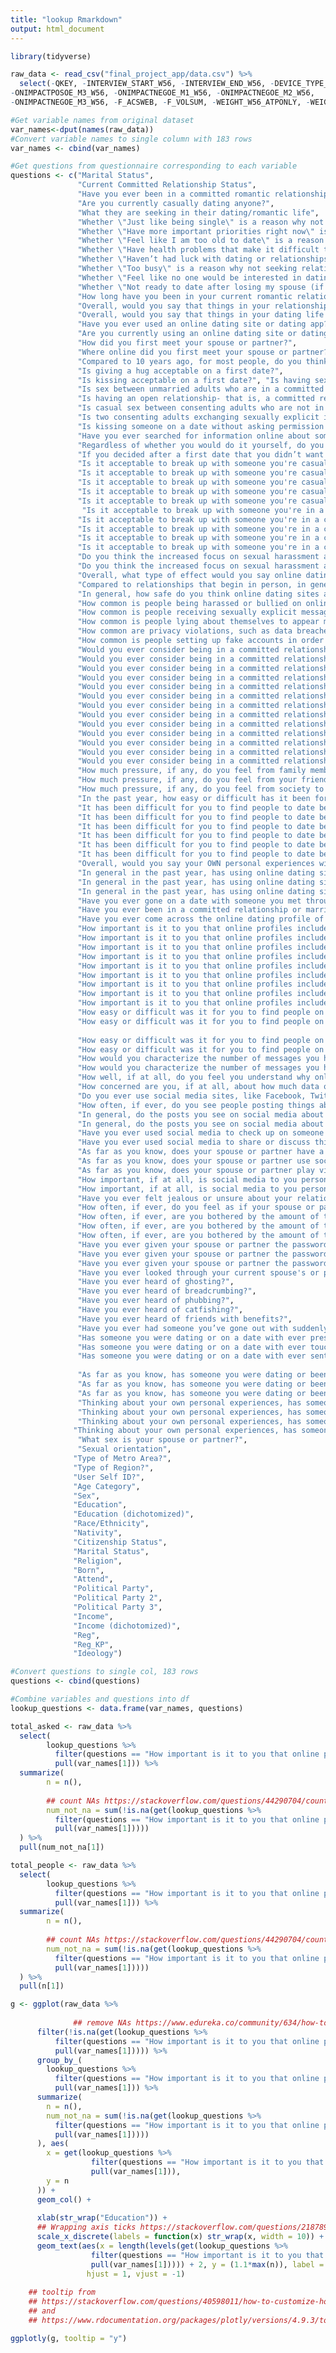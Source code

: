```yaml
---
title: "lookup Rmarkdown"
output: html_document
---
```


```r
library(tidyverse)

raw_data <- read_csv("final_project_app/data.csv") %>%
  select(-QKEY, -INTERVIEW_START_W56, -INTERVIEW_END_W56, -DEVICE_TYPE_W56, -SAMPLE_W56, -FORM_W56, -WHYDATE10YRHARDOE_M1_W56, -WHYDATE10YRHARDOE_M2_W56, -WHYDATE10YRHARDOE_M3_W56, -WHYDATE10YRHARD_TECH_W56, -WHYDATE10YREASYOE_M1_W56,-WHYDATE10YREASYOE_M2_W56,-WHYDATE10YREASYOE_M3_W56, -WHYDATE10YREASY_TECH_W56, -ONIMPACTPOSOE_M1_W56, -ONIMPACTPOSOE_M2_W56, 
-ONIMPACTPOSOE_M3_W56, -ONIMPACTNEGOE_M1_W56, -ONIMPACTNEGOE_M2_W56, 
-ONIMPACTNEGOE_M3_W56, -F_ACSWEB, -F_VOLSUM, -WEIGHT_W56_ATPONLY, -WEIGHT_W56)

#Get variable names from original dataset
var_names<-dput(names(raw_data))
#Convert variable names to single column with 183 rows
var_names <- cbind(var_names)
```

```r
#Get questions from questionnaire corresponding to each variable
questions <- c("Marital Status", 
               "Current Committed Relationship Status", 
               "Have you ever been in a committed romantic relationship?", 
               "Are you currently casually dating anyone?", 
               "What they are seeking in their dating/romantic life", 
               "Whether \"Just like being single\" is a reason why not seeking relationship/dating", 
               "Whether \"Have more important priorities right now\" is a reason why not seeking relationship/dating", 
               "Whether \"Feel like I am too old to date\" is a reason why not seeking relationship/dating",
               "Whether \"Have health problems that make it difficult to date\" is a reason why not seeking relationship/dating",
               "Whether \"Haven’t had luck with dating or relationships in the past\" is a reason why not seeking relationship/dating",  
               "Whether \"Too busy\" is a reason why not seeking relationship/dating", 
               "Whether \"Feel like no one would be interested in dating me\" is a reason why not seeking relationship/dating", 
               "Whether \"Not ready to date after losing my spouse (if widowed) or ending a relationship\" is a reason why not seeking relationship/dating",
               "How long have you been in your current romantic relationship?", 
               "Overall, would you say that things in your relationship are going...",
               "Overall, would you say that things in your dating life are going...", 
               "Have you ever used an online dating site or dating app?",
               "Are you currently using an online dating site or dating app?", 
               "How did you first meet your spouse or partner?", 
               "Where online did you first meet your spouse or partner?", 
               "Compared to 10 years ago, for most people, do you think dating is...", 
               "Is giving a hug acceptable on a first date?",
               "Is kissing acceptable on a first date?", "Is having sex acceptable on a first date?", 
               "Is sex between unmarried adults who are in a committed relationship acceptable?", 
               "Is having an open relationship- that is, a committed relationship where both people agree that it is acceptable to date or have sex with other people acceptable?", 
               "Is casual sex between consenting adults who are not in a committed relationship acceptable?", 
               "Is two consenting adults exchanging sexually explicit images of themselves acceptable?", 
               "Is kissing someone on a date without asking permission first acceptable?", 
               "Have you ever searched for information online about someone you were romantically interested in?", 
               "Regardless of whether you would do it yourself, do you think it’s ever acceptable for someone to look through their significant other’s cellphone without their knowledge?", 
               "If you decided after a first date that you didn’t want to go out with that person again, what is the most likely way you would let them know?", 
               "Is it acceptable to break up with someone you're casually dating in person?", 
               "Is it acceptable to break up with someone you're casually dating through a phone call?", 
               "Is it acceptable to break up with someone you're casually dating through email?", 
               "Is it acceptable to break up with someone you're casually dating through a private message on a social media site?", 
               "Is it acceptable to break up with someone you're casually dating through a text message?", 
                "Is it acceptable to break up with someone you're in a committed relationship with in person?", 
               "Is it acceptable to break up with someone you're in a committed relationship with through a phone call?", 
               "Is it acceptable to break up with someone you're in a committed relationship with through email?", 
               "Is it acceptable to break up with someone you're in a committed relationship with through a private message on a social media site?", 
               "Is it acceptable to break up with someone you're in a committed relationship with through a text message?", 
               "Do you think the increased focus on sexual harassment and assault over the last few years has made it easier or harder for MEN to know how to interact with someone they’re on a date with?",
               "Do you think the increased focus on sexual harassment and assault over the last few years has made it easier or harder for WOMEN to know how to interact with someone they’re on a date with?",
               "Overall, what type of effect would you say online dating sites and dating apps have had on dating and relationships?",
               "Compared to relationships that begin in person, in general, do you think relationships where people first meet through an online dating site or dating app are…",
               "In general, how safe do you think online dating sites and dating apps are as a way to meet people?",
               "How common is people being harassed or bullied on online dating sites and dating apps?",
               "How common is people receiving sexually explicit messages or images they did not ask for on online dating sites and dating apps?", 
               "How common is people lying about themselves to appear more desirable on online dating sites and dating apps?",
               "How common are privacy violations, such as data breaches or identity theft on online dating sites and dating apps?", 
               "How common is people setting up fake accounts in order to scam others on online dating sites and dating apps?",
               "Would you ever consider being in a committed relationship with someone who is of a different religion than you?", 
               "Would you ever consider being in a committed relationship with someone who is of a different race or ethnicity than you?", 
               "Would you ever consider being in a committed relationship with someone who has a significant amount of debt?",
               "Would you ever consider being in a committed relationship with someone who is raising children from another relationship?", 
               "Would you ever consider being in a committed relationship with someone who lives far away from you?", 
               "Would you ever consider being in a committed relationship with someone who is a Republican?", 
               "Would you ever consider being in a committed relationship with someone who is a Democrat?",
               "Would you ever consider being in a committed relationship with someone who makes significantly more money than you?", 
               "Would you ever consider being in a committed relationship with someone who makes significantly less money than you?", 
               "Would you ever consider being in a committed relationship with someone who voted for Donald Trump?", 
               "Would you ever consider being in a committed relationship with someone who voted for Hillary Clinton?", 
               "Would you ever consider being in a committed relationship with someone who is 10 years older than you?", 
               "Would you ever consider being in a committed relationship with someone who is 10 years younger than you?", 
               "How much pressure, if any, do you feel from family members to be in a committed relationship?",
               "How much pressure, if any, do you feel from your friends to be in a committed relationship?",
               "How much pressure, if any, do you feel from society to be in a committed relationship?", 
               "In the past year, how easy or difficult has it been for you to find people to date?", 
               "It has been difficult for you to find people to date because... there is a limited number of people in my area for me to date", 
               "It has been difficult for you to find people to date because... it's hard for me to find someone who meets my expectations", 
               "It has been difficult for you to find people to date because... it's hard to find someone who's looking for the same type of relationship as me", 
               "It has been difficult for you to find people to date because... it's hard for me to approach people", 
               "It has been difficult for you to find people to date because... people aren't interested in dating me", 
               "It has been difficult for you to find people to date because... I'm too busy", 
               "Overall, would you say your OWN personal experiences with online dating sites or dating apps have been…",
               "In general in the past year, has using online dating sites or dating apps made you feel more confident or insecure?",
               "In general in the past year, has using online dating sites or dating apps made you feel more optimistic or pessimistic?",
               "In general in the past year, has using online dating sites or dating apps made you feel more hopeful or frustrated?",
               "Have you ever gone on a date with someone you met through an online dating site or dating app?", 
               "Have you ever been in a committed relationship or married someone you first met through an online dating site or dating app?",
               "Have you ever come across the online dating profile of someone you already know offline?",
               "How important is it to you that online profiles included hobbies and interests?",
               "How important is it to you that online profiles included political affiliation?", 
               "How important is it to you that online profiles included religious beliefs?", 
               "How important is it to you that online profiles included occupation?", 
               "How important is it to you that online profiles included racial or ethnic background?", 
               "How important is it to you that online profiles included height?", 
               "How important is it to you that online profiles included if they have children?", 
               "How important is it to you that online profiles included type of relationship they're looking for?", 
               "How important is it to you that online profiles included photos of themselves?",
               "How easy or difficult was it for you to find people on online dating sites or dating apps who you were physically attracted to?", 
               "How easy or difficult was it for you to find people on online dating sites or dating apps who shared your hobbies and interests?",
               
               "How easy or difficult was it for you to find people on online dating sites or dating apps who were looking for the same kind of relationship as you?",
               "How easy or difficult was it for you to find people on online dating sites or dating apps who seemed like someone you would want to meet in person?", 
               "How would you characterize the number of messages you have received on dating sites/apps?",
               "How would you characterize the number of messages you have received from people you were interested in on dating sites/apps?", 
               "How well, if at all, do you feel you understand why online dating sites or dating apps present certain people as potential matches for you?",
               "How concerned are you, if at all, about how much data online dating sites or dating apps collect about you?",
               "Do you ever use social media sites, like Facebook, Twitter, or Instagram?", 
               "How often, if ever, do you see people posting things about their romantic relationships on social media?", 
               "In general, do the posts you see on social media about other people’s romantic relationships make you feel better or worse about your own relationships?",
               "In general, do the posts you see on social media about other people’s romantic relationships make you feel better or worse about your own dating life?", 
               "Have you ever used social media to check up on someone that you used to date or be in a relationship with?",
               "Have you ever used social media to share or discuss things about your relationship or dating life?",
               "As far as you know, does your spouse or partner have a cellphone?",
               "As far as you know, does your spouse or partner use social media sites?",
               "As far as you know, does your spouse or partner play video games on a computer, game console or cellphone?",
               "How important, if at all, is social media to you personally when it comes to keeping up with what's going on your spouse's or partner's life",
               "How important, if at all, is social media to you personally when it comes to showing how much you care about your spouse or partner?",
               "Have you ever felt jealous or unsure about your relationship because of the way your current spouse or partner interacts with other people on social media?",
               "How often, if ever, do you feel as if your spouse or partner is distracted by their cellphone when you are trying to have a conversation with them?",
               "How often, if ever, are you bothered by the amount of time your spouse or partner spends on their cellphone?", 
               "How often, if ever, are you bothered by the amount of time your spouse or partner spends on social media sites?", 
               "How often, if ever, are you bothered by the amount of time your spouse or partner spends playing video games?",
               "Have you ever given your spouse or partner the password or passcode to your email account?", 
               "Have you ever given your spouse or partner the password or passcode to any of your social media accounts?", 
               "Have you ever given your spouse or partner the password or passcode to your cellphone?",
               "Have you ever looked through your current spouse's or partner's cellphone without their knowledge?", 
               "Have you ever heard of ghosting?",
               "Have you ever heard of breadcrumbing?", 
               "Have you ever heard of phubbing?", 
               "Have you ever heard of catfishing?", 
               "Have you ever heard of friends with benefits?", 
               "Have you ever had someone you’ve gone out with suddenly stop answering your phone calls or messages without explanation (sometimes called “ghosting”)?",
               "Has someone you were dating or on a date with ever pressured you for sex?", 
               "Has someone you were dating or on a date with ever touched you in a way that made you feel uncomfortable?", 
               "Has someone you were dating or on a date with ever sent you sexually explicit images that you didn't ask for?", 
               
               "As far as you know, has someone you were dating or been on a date with ever spread rumors about your sexual history?", 
               "As far as you know, has someone you were dating or been on a date with ever shared a sexually explicit image of you without your consent?", 
               "As far as you know, has someone you were dating or been on a date with ever publically shared your contact information or address without your permission?", 
               "Thinking about your own personal experiences, has someone ever called you an offensive name ON AN ONLINE DATING SITE OR DATING APP?",
               "Thinking about your own personal experiences, has someone ever threatened to physically harm you ON AN ONLINE DATING SITE OR DATING APP?",
               "Thinking about your own personal experiences, has someone ever sent you a sexually explicit message or image you didn’t ask for ON AN ONLINE DATING SITE OR DATING APP?",
              "Thinking about your own personal experiences, has someone ever continued to contact you after you said you were not interested ON AN ONLINE DATING SITE OR DATING APP?",
               "What sex is your spouse or partner?",
               "Sexual orientation", 
              "Type of Metro Area?", 
              "Type of Region?", 
              "User Self ID?",  
              "Age Category", 
              "Sex", 
              "Education",  
              "Education (dichotomized)", 
              "Race/Ethnicity", 
              "Nativity", 
              "Citizenship Status", 
              "Marital Status", 
              "Religion", 
              "Born", 
              "Attend", 
              "Political Party", 
              "Political Party 2", 
              "Political Party 3", 
              "Income", 
              "Income (dichotomized)", 
              "Reg", 
              "Reg_KP", 
              "Ideology")
```

```r
#Convert questions to single col, 183 rows
questions <- cbind(questions)

#Combine variables and questions into df
lookup_questions <- data.frame(var_names, questions)
```


```r
total_asked <- raw_data %>%
  select(
        lookup_questions %>%
          filter(questions == "How important is it to you that online profiles included religious beliefs?") %>%
          pull(var_names[1])) %>%
  summarize(
        n = n(),
        
        ## count NAs https://stackoverflow.com/questions/44290704/count-non-na-values-by-group
        num_not_na = sum(!is.na(get(lookup_questions %>%
          filter(questions == "How important is it to you that online profiles included religious beliefs?") %>%
          pull(var_names[1]))))
  ) %>%
  pull(num_not_na[1])

total_people <- raw_data %>%
  select(
        lookup_questions %>%
          filter(questions == "How important is it to you that online profiles included religious beliefs?") %>%
          pull(var_names[1])) %>%
  summarize(
        n = n(),
        
        ## count NAs https://stackoverflow.com/questions/44290704/count-non-na-values-by-group
        num_not_na = sum(!is.na(get(lookup_questions %>%
          filter(questions == "How important is it to you that online profiles included religious beliefs?") %>%
          pull(var_names[1]))))
  ) %>%
  pull(n[1]) 

g <- ggplot(raw_data %>%
              
              ## remove NAs https://www.edureka.co/community/634/how-to-remove-na-values-with-dplyr-filter
      filter(!is.na(get(lookup_questions %>%
          filter(questions == "How important is it to you that online profiles included religious beliefs?") %>%
          pull(var_names[1])))) %>%
      group_by_(
        lookup_questions %>%
          filter(questions == "How important is it to you that online profiles included religious beliefs?") %>%
          pull(var_names[1])) %>%
      summarize(
        n = n(),
        num_not_na = sum(!is.na(get(lookup_questions %>%
          filter(questions == "How important is it to you that online profiles included religious beliefs?") %>%
          pull(var_names[1]))))
      ), aes(
        x = get(lookup_questions %>%
                  filter(questions == "How important is it to you that online profiles included religious beliefs?") %>%
                  pull(var_names[1])),
        y = n
      )) +
      geom_col() +
      
      xlab(str_wrap("Education")) +
      ## Wrapping axis ticks https://stackoverflow.com/questions/21878974/wrap-long-axis-labels-via-labeller-label-wrap-in-ggplot2
      scale_x_discrete(labels = function(x) str_wrap(x, width = 10)) +
      geom_text(aes(x = length(levels(get(lookup_questions %>%
                  filter(questions == "How important is it to you that online profiles included religious beliefs?") %>%
                  pull(var_names[1])))) + 2, y = (1.1*max(n)), label = paste(paste(total_asked, total_people, sep = "/"), "total participants were asked this question", sep = " ")),
                 hjust = 1, vjust = -1)
    
    ## tooltip from 
    ## https://stackoverflow.com/questions/40598011/how-to-customize-hover-information-in-ggplotly-object/40598524
    ## and
    ## https://www.rdocumentation.org/packages/plotly/versions/4.9.3/topics/ggplotly

ggplotly(g, tooltip = "y")
```















